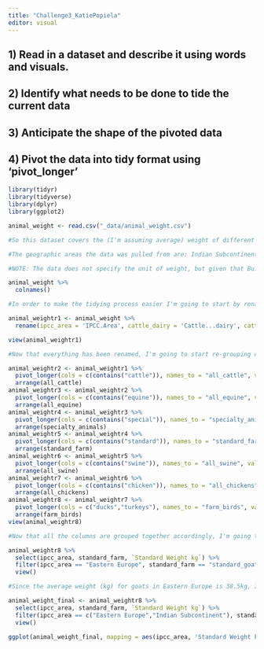 ```yaml
---
title: "Challenge3_KatiePopiela"
editor: visual
---
```


## 1) Read in a dataset and describe it using words and visuals.

## 2) Identify what needs to be done to tide the current data

## 3) Anticipate the shape of the pivoted data

## 4) Pivot the data into tidy format using 'pivot_longer'

```r
library(tidyr)
library(tidyverse)
library(dplyr)
library(ggplot2)

animal_weight <- read.csv("_data/animal_weight.csv")

#So this dataset covers the (I'm assuming average) weight of different farm animals/farm-adjacent animals in difference areas of the world. For instance, some columns are the usual "cattle, chickens, swine, etc.", but others include camels, llamas, and buffalo. 

#The geographic areas the data was pulled from are: Indian Subcontinent, Eastern Europe, Africa, Oceania, Western Europe, Latin America, Asia, Middle East, and Northern America.
```

```r
#NOTE: The data does not specify the unit of weight, but given that Buffalo weigh way more than 380lbs I'm assuming that the measurements are in kilos/kg.
```

```r
animal_weight %>%
  colnames()
```

```r
#In order to make the tidying process easier I'm going to start by renaming the columns. As they are, the names aren't super easy to code, so lets fix that!

animal_weightr1 <- animal_weight %>% 
  rename(ipcc_area = 'IPCC.Area', cattle_dairy = 'Cattle...dairy', cattle_nondairy = 'Cattle...non.dairy', special_buffaloes = 'Buffaloes', swine_market = 'Swine...market', swine_breeding = 'Swine...breeding', chicken_br = 'Chicken...Broilers', chicken_lyr = 'Chicken...Layers', ducks = 'Ducks', turkeys = 'Turkeys', standard_sheep = 'Sheep', standard_goats = 'Goats', equine_horses = 'Horses', equine_asses = 'Asses', equine_mules = 'Mules', special_camels = 'Camels', special_llamas = 'Llamas')

view(animal_weightr1)
```

```r
#Now that everything has been renamed, I'm going to start re-grouping columns using the pivot_longer() function. I tried to streamline this but I couldn't get it to work so I did all of it individually.

animal_weightr2 <- animal_weightr1 %>%
  pivot_longer(cols = c(contains("cattle")), names_to = "all_cattle", values_to = "Cattle Weight kg") %>%
  arrange(all_cattle)
animal_weightr3 <- animal_weightr2 %>%
  pivot_longer(cols = c(contains("equine")), names_to = "all_equine", values_to = "Equine Weight kg") %>%
  arrange(all_equine)
animal_weightr4 <- animal_weightr3 %>%
  pivot_longer(cols = c(contains("special")), names_to = "specialty_animals", values_to = "Specialized Weight kg") %>%
  arrange(specialty_animals)
animal_weightr5 <- animal_weightr4 %>%
  pivot_longer(cols = c(contains("standard")), names_to = "standard_farm", values_to = "Standard Weight kg") %>%
  arrange(standard_farm)
animal_weightr6 <- animal_weightr5 %>%
  pivot_longer(cols = c(contains("swine")), names_to = "all_swine", values_to = "Pigs Weight kg") %>%
  arrange(all_swine)
animal_weightr7 <- animal_weightr6 %>%
  pivot_longer(cols = c(contains("chicken")), names_to = "all_chickens", values_to = "Chickens Weight kg") %>%
  arrange(all_chickens)
animal_weightr8 <- animal_weightr7 %>%
  pivot_longer(cols = c("ducks","turkeys"), names_to = "farm_birds", values_to = "Farm Birds Weight kg") %>%
  arrange(farm_birds)
view(animal_weightr8)
```

```r
#Now that all the columns are grouped together accordingly, I'm going to look more specifically at animals in a specific geographic area. I chose to look at the weight of sheep in Eastern Europe.

animal_weightr8 %>%
  select(ipcc_area, standard_farm, `Standard Weight kg`) %>%
  filter(ipcc_area == "Eastern Europe", standard_farm == "standard_goats") %>%
  view()
```

```r
#Since the average weight (kg) for goats in Eastern Europe is 38.5kg, I'm going to add in a different geographical area for the purpose of visuals

animal_weight_final <- animal_weightr8 %>%
  select(ipcc_area, standard_farm, `Standard Weight kg`) %>%
  filter(ipcc_area == c("Eastern Europe","Indian Subcontinent"), standard_farm == "standard_goats") %>%
  view()
```

```r
ggplot(animal_weight_final, mapping = aes(ipcc_area, 'Standard Weight kg')) + geom_jitter()
```
